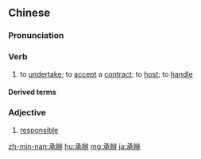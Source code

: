 {{also|承办}}
==Chinese==
{{zh-forms|s=承办}}

===Pronunciation===
{{zh-pron
|m=chéngbàn
|c=sing4 baan6
|mn=sêng-pān
|cat=v,a
}}

===Verb===
{{zh-verb}}

# to [[undertake]]; to [[accept]] a [[contract]]; to [[host]]; to [[handle]]

====Derived terms====
{{zh-der|承辦單位}}

===Adjective===
{{zh-verb}}

# [[responsible]]

[[zh-min-nan:承辦]]
[[hu:承辦]]
[[mg:承辦]]
[[ja:承辦]]